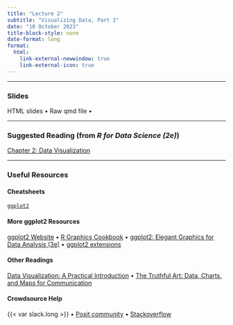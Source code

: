 ```yaml
---
title: "Lecture 2"
subtitle: "Visualizing Data, Part I"
date: "10 October 2023"
title-block-style: none
date-format: long
format:
  html:
    link-external-newwindow: true
    link-external-icon: true
---
```

---

### Slides 

HTML slides • 
Raw qmd file •



---

### Suggested Reading (from *R for Data Science (2e)*)
[Chapter 2: Data Visualization](https://r4ds.hadley.nz/data-visualize)

---

### Useful Resources

#### Cheatsheets

[`ggplot2`](https://rstudio.github.io/cheatsheets/data-visualization.pdf)

#### More ggplot2 Resources

[ggplot2 Website](https://ggplot2.tidyverse.org/) • 
[R Graphics Cookbook](https://r-graphics.org/) • 
[ggplot2: Elegant Graphics for Data Analysis (3e)](https://ggplot2-book.org/) • 
[ggplot2 extensions](https://exts.ggplot2.tidyverse.org/gallery/)


#### Other Readings

[Data Visualization: A Practical Introduction](https://socviz.co/) • 
[The Truthful Art: Data, Charts, and Maps for Communication](https://orbiscascade-washington.primo.exlibrisgroup.com/permalink/01ALLIANCE_UW/1juclfo/alma99162159642101452)

#### Crowdsource Help

{{< var slack.long >}} • 
[Posit community](https://community.rstudio.com/) • 
[Stackoverflow](https://stackoverflow.com/)
